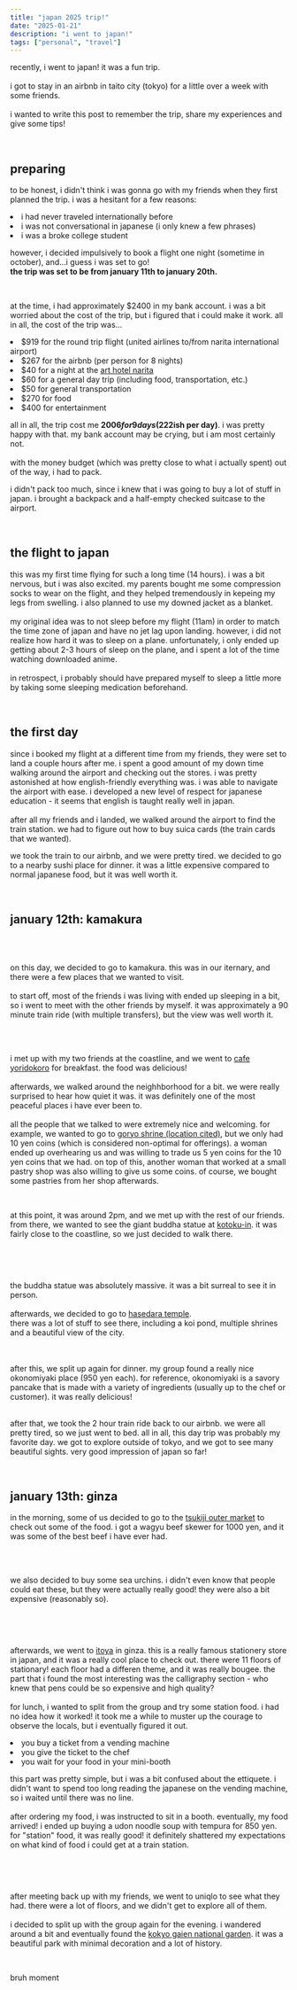 ```yaml
---
title: "japan 2025 trip!"
date: "2025-01-21"
description: "i went to japan!"
tags: ["personal", "travel"]
---
```


recently, i went to japan! it was a fun trip. \
\
i got to stay in an airbnb in taito city (tokyo) for a little over a week with some friends. \
\
i wanted to write this post to remember the trip, share my experiences and give some tips! 

<br />

## preparing 
to be honest, i didn't think i was gonna go with my friends when they first planned the trip. i was a hesitant for a few reasons:

<BlogList>
<li> i had never traveled internationally before </li>
<li> i was not conversational in japanese (i only knew a few phrases) </li>
<li> i was a broke college student </li>
</BlogList>

however, i decided impulsively to book a flight one night (sometime in october), and...i guess i was set to go! \
**the trip was set to be from january 11th to january 20th.**

<br />

at the time, i had approximately $2400 in my bank account. i was a bit worried about the cost of the trip, but i figured that i could make it work.
all in all, the cost of the trip was...

<BlogList>
<li> $919 for the round trip flight (united airlines to/from narita international airport)</li>
<li> $267 for the airbnb (per person for 8 nights) </li>
<li> $40 for a night at the <a href="https://www.art-narita.com/en-us/">art hotel narita</a></li>
<li> $60 for a general day trip (including food, transportation, etc.) </li>
<li> $50 for general transportation </li>
<li> $270 for food </li>
<li> $400 for entertainment </li>
</BlogList>

all in all, the trip cost me **$2006 for 9 days ($222ish per day)**. i was pretty happy with that. my bank account may be crying, but i am most certainly not. \
\
with the money budget (which was pretty close to what i actually spent) out of the way, i had to pack.

<BlogImage
src="/blogs/japan-trip-2025/packinglist.png"
alt="packing list"
caption="my packing list"
/>

i didn't pack too much, since i knew that i was going to buy a lot of stuff in japan. i brought a backpack and a half-empty checked suitcase to the airport.

<br />

## the flight to japan
this was my first time flying for such a long time (14 hours). i was a bit nervous, but i was also excited. my parents bought me some compression socks to wear on the flight,
and they helped tremendously in kepeing my legs from swelling. i also planned to use my downed jacket as a blanket. \
\
my original idea was to not sleep before my flight (11am) in order to match the time zone of japan and have no jet lag upon landing. however, i did not realize how hard it was to sleep on a plane. 
unfortunately, i only ended up getting about 2-3 hours of sleep on the plane, and i spent a lot of the time watching downloaded anime. \
\
in retrospect, i probably should have prepared myself to sleep a little more by taking some sleeping medication beforehand. 

<BlogImage
src="/blogs/japan-trip-2025/plane.jpg"
alt="plane"
caption="almost there! 13 hours in"
width="50%"
/>

<br />

## the first day
since i booked my flight at a different time from my friends, they were set to land a couple hours after me. i spent a good amount of my down time walking around the airport and checking out the stores.
i was pretty astonished at how english-friendly everything was. i was able to navigate the airport with ease. i developed a new level of respect for japanese education - it seems that english is taught really well in japan. \
\
after all my friends and i landed, we walked around the airport to find the train station. we had to figure out how to buy suica cards (the train cards that we wanted).

<BlogImage
src="/blogs/japan-trip-2025/airport.jpg"
alt="narita international airport"
caption="right outside narita international airport"
width="50%"
/>

we took the train to our airbnb, and we were pretty tired. we decided to go to a nearby sushi place for dinner. it was a little expensive compared to normal japanese food, but it was well worth it.

<br />

## january 12th: kamakura

<br />

<div className="flex">
<BlogImage
src="/blogs/japan-trip-2025/kamakura1.jpg"
alt="taito city!"
caption="taito city!"
/>
<BlogImage
src="/blogs/japan-trip-2025/kamakura2.jpg"
alt="yokosuka line"
caption="yokosuka line"
/>
</div>

<br />

on this day, we decided to go to kamakura. this was in our iternary, and there were a few
places that we wanted to visit. \
\
to start off, most of the friends i was living with ended up sleeping in a bit, so i went to meet with the other friends
by myself. it was approximately a 90 minute train ride (with multiple transfers), but the view was 
well worth it. 

<br />

<div className="flex">
<BlogImage
src="/blogs/japan-trip-2025/kamakura3.jpg"
alt="kamakura shoreline"
caption="the beautiful kamakura shoreline"
/>
<BlogImage
src="/blogs/japan-trip-2025/kamakura4.jpg"
alt="cafe yoridokoro food"
caption="cafe yoridokoro food :D"
/>
</div>
<br />


i met up with my two friends at the coastline, and we went to 
<a href="https://yoridocoro.com/en">cafe yoridokoro</a> for breakfast. the food was delicious! \
\
afterwards, we walked around the neighhborhood for a bit. we were really surprised to hear how quiet it was.
it was definitely one of the most peaceful places i have ever been to. \
\
all the people that we talked to were extremely nice and welcoming. for example, we wanted to go to 
<a href="https://maps.app.goo.gl/3Ej71NCG8mw7gsvv6" target="_blank">goryo shrine (location cited)</a>, 
but we only had 10 yen coins (which is considered non-optimal for offerings). a woman ended up overhearing us
and was willing to trade us 5 yen coins for the 10 yen coins that we had. on top of this, another woman that worked
at a small pastry shop was also willing to give us some coins. of course, we bought some pastries from her shop afterwards.

<br />

<BlogImage
src="/blogs/japan-trip-2025/kamakura5.jpg"
alt="apple pie!"
caption="apple pie from the bakery!"
width="300px"
/>

at this point, it was around 2pm, and we met up with the rest of our friends. from there, we wanted to see the 
giant buddha statue at <a href="https://www.kotoku-in.jp/en/" target="_blank">kotoku-in</a>. 
it was fairly close to the coastline, so we just decided to walk there. 

<br />

<BlogImage
src="/blogs/japan-trip-2025/kamakura6.jpg"
alt="giant buddha statue"
caption="giant buddha statue 0_0"
width="50%"
/>

<br />

the buddha statue was absolutely massive. it was a bit surreal to see it in person. \
\
afterwards, we decided to go to <a href="https://www.hasedera.jp/en/about/" target="_blank">hasedara temple</a>. \
there was a lot of stuff to see there, including a koi pond, multiple shrines and a beautiful view of the city.

<br />

<div className="flex">
<BlogImage
src="/blogs/japan-trip-2025/kamakura7.jpg"
alt="koi pond"
caption="koi pond"
width="500px"
/>
<BlogImage
src="/blogs/japan-trip-2025/kamakura8.jpg"
alt="one of the buildings in hasedara"
caption="one of the buildings in hasedara"
width="500px"
/>
<BlogImage
src="/blogs/japan-trip-2025/kamakura9.jpg"
alt="view of the city from hasedara"
caption="view of the city from hasedara"
width="500px"
/>
</div>

<br />
after this, we split up again for dinner. my group found a really nice okonomiyaki place (950 yen each).
for reference, okonomiyaki is a savory pancake that is made with a variety of ingredients (usually up to the chef or customer).
it was really delicious!

<br />
<BlogImage
src="/blogs/japan-trip-2025/kamakura10.jpg"
alt="okonomiyaki"
caption="okonomiyaki!"
width="300px"
/>

<br />

after that, we took the 2 hour train ride back to our airbnb. we were all pretty tired, so we just went to bed.
all in all, this day trip was probably my favorite day. we got to explore outside of tokyo, and we got to see many beautiful sights. 
very good impression of japan so far!

<br />

## january 13th: ginza
in the morning, some of us decided to go to the <a href="https://www.tsukiji.or.jp/english/" target="_blank">tsukiji outer market</a>
to check out some of the food. i got a wagyu beef skewer for 1000 yen, and it was some of the best beef i have ever had. 

<br />

<div className="flex">
<BlogImage
src="/blogs/japan-trip-2025/tsukiji1.jpg"
alt="beef skewer stall!"
caption="beef skewer stall!"
/>
<BlogImage
src="/blogs/japan-trip-2025/tsukiji2.jpg"
alt="wagyu beef skewer"
caption="wagyu beef skewer!"
/>
</div>

<br />

we also decided to buy some sea urchins. i didn't even know that people could eat these,
but they were actually really good! they were also a bit expensive (reasonably so).

<br />

<BlogImage
src="/blogs/japan-trip-2025/tsukiji3.jpg"
alt="sea urchin"
caption="sea urchin!"
width="300px"
/>

<br />

afterwards, we went to <a href="https://www.ito-ya.co.jp/lang/en/index.html" target="_blank">itoya</a> in ginza. 
this is a really famous stationery store in japan, and it was a really cool place to check out. 
there were 11 floors of stationary! each floor had a differen theme, and it was really bougee.
the part that i found the most interesting was the calligraphy section - who knew that pens could be so expensive and high quality? \
\
for lunch, i wanted to split from the group and try some station food. i had no idea how it worked!
it took me a while to muster up the courage to observe the locals, but i eventually figured it out. 

<BlogList>
<li> you buy a ticket from a vending machine </li>
<li> you give the ticket to the chef </li>
<li> you wait for your food in your mini-booth</li>
</BlogList>

this part was pretty simple, but i was a bit confused about the ettiquete.
i didn't want to spend too long reading the japanese on the vending machine, so i waited 
until there was no line. \
\
after ordering my food, i was instructed to sit in a booth.
eventually, my food arrived! i ended up buying a udon noodle soup with tempura for 850 yen.
for "station" food, it was really good! it definitely shattered my expectations on what kind of food i could get at a train station. 

<br />

<BlogImage
src="/blogs/japan-trip-2025/stationfood.jpg"
alt="station food"
caption="hanaisa - the station food place i went to"
width="300px"
/>

<br />

after meeting back up with my friends, we went to uniqlo to see what they had. 
there were a lot of floors, and we didn't get to explore all of them. \
\
i decided to split up with the group again for the evening. i wandered around a bit and eventually found the
<a href="https://fng.or.jp/koukyo/" target="_blank">kokyo gaien national garden</a>. it was a beautiful park
with minimal decoration and a lot of history.

<br />

bruh moment